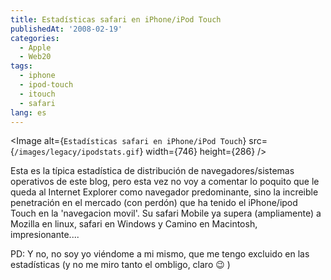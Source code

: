 ```yaml
---
title: Estadísticas safari en iPhone/iPod Touch
publishedAt: '2008-02-19'
categories:
  - Apple
  - Web20
tags:
  - iphone
  - ipod-touch
  - itouch
  - safari
lang: es
---
```


<Image
  alt={`Estadísticas safari en iPhone/iPod Touch`}
  src={`/images/legacy/ipodstats.gif`}
  width={746}
  height={286}
/>

Esta es la típica estadística de distribución de navegadores/sistemas operativos de este blog, pero esta vez no voy a comentar lo poquito que le queda al Internet Explorer como navegador predominante, sino la increible penetración en el mercado (con perdón) que ha tenido el iPhone/ipod Touch en la 'navegacion movil'. Su safari Mobile ya supera (ampliamente) a Mozilla en linux, safari en Windows y Camino en Macintosh, impresionante....

PD: Y no, no soy yo viéndome a mi mismo, que me tengo excluido en las estadísticas (y no me miro tanto el ombligo, claro 😉 )
